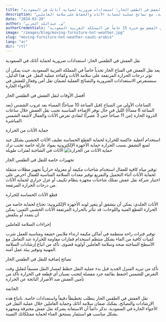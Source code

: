 ```yaml
---
title: "نقل العفش في الطقس الحار: استعدادات ضرورية لحماية أثاثك في السعودية"
description: "دليل شامل للتعامل مع تحديات نقل العفش في الأجواء الحارة في السعودية، مع نصائح عملية لحماية الأثاث والحفاظ على سلامة العاملين"
date: "2024-03-20"
author: "م. عبدالله الحربي"
authorCredentials: "خبير في نقل العفش مع خبرة 15 عاماً في المملكة العربية السعودية"
image: "/images/blog/moving-furniture-hot-weather.jpg"
slug: "moving-furniture-hot-weather-saudi-arabia"
lang: "ar"
dir: "rtl"
---
```



<Heading level={1}>نقل العفش في الطقس الحار: استعدادات ضرورية لحماية أثاثك في السعودية</Heading>

يعد نقل العفش في المناخ الحار تحدياً خاصاً في المملكة العربية السعودية، حيث يمكن أن تؤثر درجات الحرارة المرتفعة على سلامة الأثاث وكفاءة عملية النقل. في هذا الدليل، سنستعرض الاستعدادات الضرورية والنصائح العملية لضمان نقل آمن وفعال للعفش في الأجواء الحارة.

<Heading level={2}>أفضل الأوقات لنقل العفش في الطقس الحار</Heading>

<OrderedList>
  <ListItem>الساعات الأولى من الصباح (قبل الساعة 10 صباحاً)</ListItem>
  <ListItem>المساء بعد غروب الشمس (بعد الساعة 6 مساءً)</ListItem>
  <ListItem>الليل في حال توفر الإضاءة المناسبة</ListItem>
</OrderedList>

<Callout type="warning">
  تجنب نقل العفش خلال ساعات الذروة الحارة (من 11 صباحاً حتى 3 عصراً) لتفادي تعرض الأثاث والعمال لأشعة الشمس المباشرة.
</Callout>

<Heading level={2}>حماية الأثاث من الحرارة</Heading>

<UnorderedList>
  <ListItem>استخدام أغطية عاكسة للحرارة لحماية القطع الحساسة</ListItem>
  <ListItem>تغليف الأثاث الخشبي بشكل جيد لمنع التشقق بسبب الحرارة</ListItem>
  <ListItem>حماية الأجهزة الإلكترونية بمواد عازلة خاصة</ListItem>
  <ListItem>تجنب ترك الأثاث في الشاحنة لفترات طويلة</ListItem>
</UnorderedList>

<Image src="/images/blog/furniture-protection-heat.jpg" alt="حماية الأثاث من الحرارة" />

<Heading level={2}>تجهيزات خاصة للنقل في الطقس الحار</Heading>

<UnorderedList>
  <ListItem>توفير مياه كافية للعمال</ListItem>
  <ListItem>استخدام شاحنات مكيفة أو معزولة حرارياً</ListItem>
  <ListItem>تجهيز مظلات متنقلة لحماية الأثاث أثناء التحميل والتفريغ</ListItem>
  <ListItem>توفير معدات السلامة المناسبة للعمال</ListItem>
</UnorderedList>

<Callout type="tip">
  احرص على اختيار شركة نقل عفش تمتلك شاحنات مجهزة بنظام تكييف أو عزل حراري لحماية الأثاث من درجات الحرارة المرتفعة.
</Callout>

<Heading level={2}>قطع الأثاث الحساسة للحرارة</Heading>

<UnorderedList>
  <ListItem>الأثاث الجلدي: يمكن أن يتشقق أو يتغير لونه</ListItem>
  <ListItem>الأجهزة الإلكترونية: تحتاج لحماية خاصة من الحرارة</ListItem>
  <ListItem>القطع الفنية واللوحات: قد تتأثر بالحرارة المرتفعة</ListItem>
  <ListItem>الأثاث الخشبي الثمين: يمكن أن يتمدد أو ينكمش</ListItem>
</UnorderedList>

<Heading level={2}>إجراءات السلامة للعاملين</Heading>

<OrderedList>
  <ListItem>توفير فترات راحة منتظمة في أماكن مكيفة</ListItem>
  <ListItem>ارتداء ملابس خفيفة ومناسبة للعمل</ListItem>
  <ListItem>شرب كميات كافية من الماء بشكل منتظم</ListItem>
  <ListItem>استخدام قفازات مقاومة للحرارة عند التعامل مع الأسطح الساخنة</ListItem>
</OrderedList>

<Callout type="important">
  صحة وسلامة العاملين أولوية قصوى. تأكد من اتباع إرشادات السلامة المهنية وتوفير بيئة عمل آمنة.
</Callout>

<Heading level={2}>نصائح إضافية للنقل في الطقس الحار</Heading>

<UnorderedList>
  <ListItem>تأكد من تبريد المنزل الجديد قبل بدء عملية النقل</ListItem>
  <ListItem>خطط لمسار النقل مسبقاً لتقليل وقت التعرض للشمس</ListItem>
  <ListItem>احتفظ بقائمة جرد مفصلة لتجنب نسيان أي قطعة في الحرارة</ListItem>
  <ListItem>تأكد من تأمين العفش ضد الأضرار الناتجة عن الحرارة</ListItem>
</UnorderedList>

<Heading level={2}>الخاتمة</Heading>

نقل العفش في الطقس الحار يتطلب تخطيطاً دقيقاً واستعدادات خاصة. باتباع هذه الإرشادات والنصائح، يمكنك ضمان سلامة أثاثك وحماية العاملين خلال عملية النقل في الأجواء الحارة في السعودية. تذكر دائماً أن الاستعانة بشركة نقل عفش محترفة ومجهزة بشكل مناسب هو استثمار يستحق العناء لحماية ممتلكاتك الثمينة. 